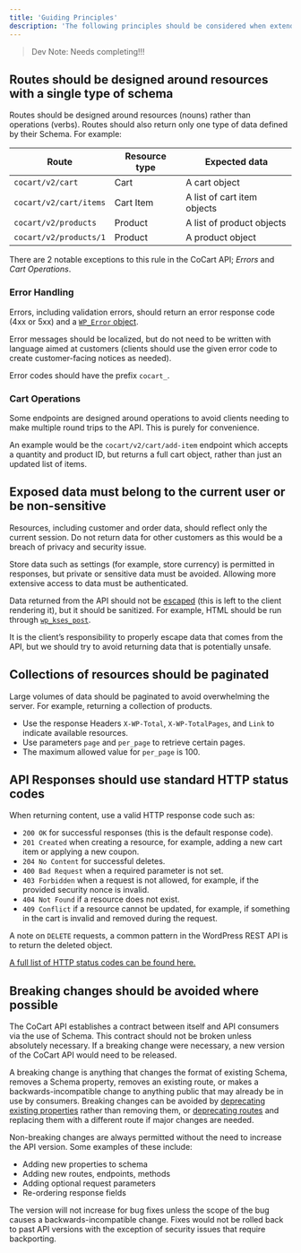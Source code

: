 ```yaml
---
title: 'Guiding Principles'
description: 'The following principles should be considered when extending, creating, or updating endpoints in CoCart'
---
```


> Dev Note: Needs completing!!!

## Routes should be designed around resources with a single type of schema

Routes should be designed around resources (nouns) rather than operations (verbs). Routes should also return only one type of data defined by their Schema. For example:

| Route                  | Resource type | Expected data               |
| ---------------------- | ------------- | --------------------------- |
| `cocart/v2/cart`       | Cart          | A cart object               |
| `cocart/v2/cart/items` | Cart Item     | A list of cart item objects |
| `cocart/v2/products`   | Product       | A list of product objects   |
| `cocart/v2/products/1` | Product       | A product object            |

There are 2 notable exceptions to this rule in the CoCart API; _Errors_ and _Cart Operations_.

### Error Handling

Errors, including validation errors, should return an error response code (4xx or 5xx) and a [`WP_Error` object](https://developer.wordpress.org/reference/classes/wp_error/). 

Error messages should be localized, but do not need to be written with language aimed at customers (clients should use the given error code to create customer-facing notices as needed).

Error codes should have the prefix `cocart_`.

### Cart Operations

Some endpoints are designed around operations to avoid clients needing to make multiple round trips to the API. This is purely for convenience.

An example would be the `cocart/v2/cart/add-item` endpoint which accepts a quantity and product ID, but returns a full cart object, rather than just an updated list of items.

## Exposed data must belong to the current user or be non-sensitive

Resources, including customer and order data, should reflect only the current session. Do not return data for other customers as this would be a breach of privacy and security issue.

Store data such as settings (for example, store currency) is permitted in responses, but private or sensitive data must be avoided. Allowing more extensive access to data must be authenticated.

Data returned from the API should not be [escaped](https://developer.wordpress.org/themes/theme-security/data-sanitization-escaping/) (this is left to the client rendering it), but it should be sanitized. For example, HTML should be run through [`wp_kses_post`](https://developer.wordpress.org/reference/functions/wp_kses_post/).

It is the client’s responsibility to properly escape data that comes from the API, but we should try to avoid returning data that is potentially unsafe.

## Collections of resources should be paginated

Large volumes of data should be paginated to avoid overwhelming the server. For example, returning a collection of products.

* Use the response Headers `X-WP-Total`, `X-WP-TotalPages`, and `Link` to indicate available resources.
* Use parameters `page` and `per_page` to retrieve certain pages.
* The maximum allowed value for `per_page` is 100.

## API Responses should use standard HTTP status codes

When returning content, use a valid HTTP response code such as:

- `200 OK` for successful responses (this is the default response code).
- `201 Created` when creating a resource, for example, adding a new cart item or applying a new coupon.
- `204 No Content` for successful deletes.
- `400 Bad Request` when a required parameter is not set.
- `403 Forbidden` when a request is not allowed, for example, if the provided security nonce is invalid.
- `404 Not Found` if a resource does not exist.
- `409 Conflict` if a resource cannot be updated, for example, if something in the cart is invalid and removed during the request.

A note on `DELETE` requests, a common pattern in the WordPress REST API is to return the deleted object.

[A full list of HTTP status codes can be found here.](https://www.iana.org/assignments/http-status-codes/http-status-codes.xhtml)

## Breaking changes should be avoided where possible

The CoCart API establishes a contract between itself and API consumers via the use of Schema. This contract should not be broken unless absolutely necessary. If a breaking change were necessary, a new version of the CoCart API would need to be released.

A breaking change is anything that changes the format of existing Schema, removes a Schema property, removes an existing route, or makes a backwards-incompatible change to anything public that may already be in use by consumers. Breaking changes can be avoided by [deprecating existing properties](http://json-schema.org/draft/2019-09/json-schema-validation.html#rfc.section.9.3) rather than removing them, or [deprecating routes](https://datatracker.ietf.org/doc/html/rfc8594) and replacing them with a different route if major changes are needed.

Non-breaking changes are always permitted without the need to increase the API version. Some examples of these include:

- Adding new properties to schema
- Adding new routes, endpoints, methods
- Adding optional request parameters
- Re-ordering response fields

The version will not increase for bug fixes unless the scope of the bug causes a backwards-incompatible change. Fixes would not be rolled back to past API versions with the exception of security issues that require backporting.
